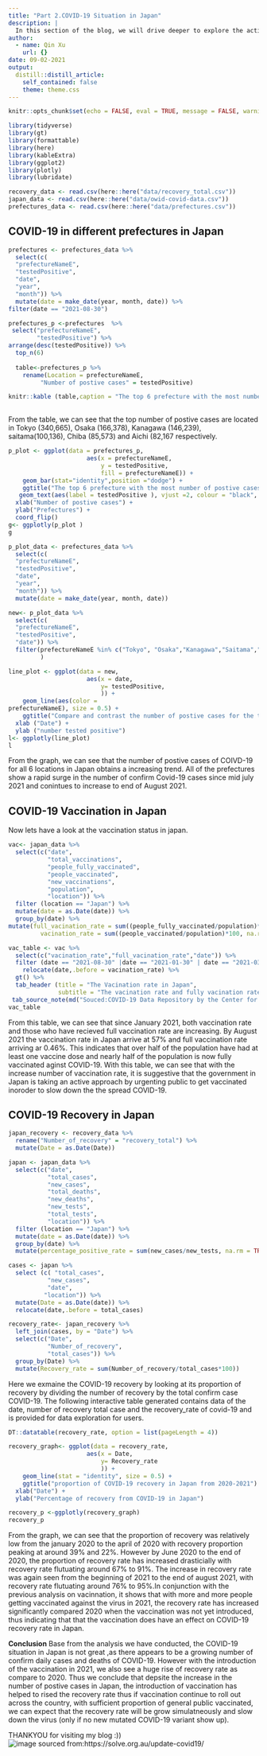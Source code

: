 ```yaml
---
title: "Part 2.COVID-19 Situation in Japan"
description: |
  In this section of the blog, we will drive deeper to explore the action that has been taken into account to fight COVID-19 in Japan by looking at it vacinnation rate and also the COVID-19 recovery rate.
author:
  - name: Qin Xu
    url: {}
date: 09-02-2021
output:
  distill::distill_article:
    self_contained: false
    theme: theme.css
---
```

```r
knitr::opts_chunk$set(echo = FALSE, eval = TRUE, message = FALSE, warning = FALSE)
```

```r
library(tidyverse)
library(gt)
library(formattable)
library(here)
library(kableExtra)
library(ggplot2)
library(plotly)
library(lubridate)
```

```r
recovery_data <- read.csv(here::here("data/recovery_total.csv"))
japan_data <- read.csv(here::here("data/owid-covid-data.csv"))
prefectures_data <- read.csv(here::here("data/prefectures.csv"))
```
## COVID-19 in different prefectures in Japan

```r
prefectures <- prefectures_data %>%
  select(c(
  "prefectureNameE",
  "testedPositive",
  "date",
  "year",
  "month")) %>% 
  mutate(date = make_date(year, month, date)) %>% 
filter(date == "2021-08-30") 

prefectures_p <-prefectures  %>% 
 select("prefectureNameE",
        "testedPositive") %>% 
arrange(desc(testedPositive)) %>% 
  top_n(6) 
  
  table<-prefectures_p %>% 
    rename(Location = prefectureNameE,
         "Number of postive cases" = testedPositive)

knitr::kable (table,caption = "The top 6 prefecture with the most number of postive cases in Japan") %>% kable_styling()
  

```
From the table, we can see that the top number of postive cases are located in Tokyo (340,665), Osaka (166,378), Kanagawa (146,239), saitama(100,136), Chiba (85,573) and Aichi (82,167 respectively.

```r
p_plot <- ggplot(data = prefectures_p, 
                      aes(x = prefectureNameE,
                          y = testedPositive,
                          fill = prefectureNameE)) +
    geom_bar(stat="identity",position ="dodge") +
    ggtitle("The top 6 prefecture with the most number of postive cases in Japan") +
   geom_text(aes(label = testedPositive ), vjust =2, colour = "black", size = 2.2) +
  xlab("Number of postive cases") +
  ylab("Prefectures") +
  coord_flip() 
g<- ggplotly(p_plot )
g

```

```r
p_plot_data <- prefectures_data %>%
  select(c(
  "prefectureNameE",
  "testedPositive",
  "date",
  "year",
  "month")) %>% 
  mutate(date = make_date(year, month, date))

new<- p_plot_data %>%
  select(c(
  "prefectureNameE",
  "testedPositive",
  "date")) %>% 
  filter(prefectureNameE %in% c("Tokyo", "Osaka","Kanagawa","Saitama","Chiba","Aichi")
         )
```

```r
line_plot <- ggplot(data = new, 
                      aes(x = date,
                          y= testedPositive,
                          )) +
    geom_line(aes(color = 
prefectureNameE), size = 0.5) +
    ggtitle("Compare and contrast the number of postive cases for the top 6 prefectures in Japan") +
  xlab ("Date") +
  ylab ("number tested positive")
l<- ggplotly(line_plot)
l
```

From the graph, we can see that the number of postive cases of COIVD-19 for all 6 locations in Japan obtains a increasing trend. All of the prefectures show a rapid surge in the number of confirm Covid-19 cases since mid july 2021 and conintues to increase to end of August 2021. 

## COVID-19 Vaccination in Japan

Now lets have a look at the vaccination status in japan.

```r
vac<- japan_data %>% 
  select(c("date",
           "total_vaccinations",
           "people_fully_vaccinated",
           "people_vaccinated",
           "new_vaccinations",
           "population",
           "location")) %>% 
  filter (location == "Japan") %>% 
  mutate(date = as.Date(date)) %>% 
  group_by(date) %>% 
mutate(full_vacination_rate = sum((people_fully_vaccinated/population)*100, na.rm = TRUE),
         vacination_rate = sum((people_vaccinated/population)*100, na.rm = TRUE))
```

```r
vac_table <- vac %>%  
  select(c("vacination_rate","full_vacination_rate","date")) %>% 
  filter (date == "2021-08-30" |date == "2021-01-30" | date == "2021-03-30" |date == "2021-04-30" | date == "2021-05-30" |date == "2021-06-30" | date == "2021-07-30")%>% 
    relocate(date,.before = vacination_rate) %>% 
  gt() %>% 
  tab_header (title = "The Vacination rate in Japan",
              subtitle = "The vacination rate and fully vacination rate 2020 vs 2021 in Japan ") %>% 
 tab_source_note(md("Souced:COVID-19 Data Repository by the Center for Systems Science and Engineering (CSSE) at Johns Hopkins University (JHU)"))
vac_table

```

From this table, we can see that since January 2021, both vaccination rate and those who have recieved full vaccination rate are increasing. By August 2021 the vaccination rate in Japan arrive at 57% and full vaccination rate arriving ar 0.46%. This indicates that over half of the population have had at least one vaccine dose and nearly half of the population is now fully vaccinated aginst COVID-19. With this table, we can see that with the increase number of vaccination rate, it is suggestive that the government in Japan is taking an active approach by urgenting public to get vaccinated inoroder to  slow down the the spread COVID-19. 


## COVID-19 Recovery in Japan

```r
japan_recovery <- recovery_data %>% 
  rename("Number_of_recovery" = "recovery_total") %>%  
  mutate(Date = as.Date(Date))
```


```r
japan <- japan_data %>%
  select(c("date",
           "total_cases",
           "new_cases",
           "total_deaths",
           "new_deaths",
           "new_tests",
           "total_tests",
           "location")) %>% 
  filter (location == "Japan") %>% 
  mutate(date = as.Date(date)) %>% 
  group_by(date) %>% 
  mutate(percentage_positive_rate = sum(new_cases/new_tests, na.rm = TRUE) )
```

```r
cases <- japan %>% 
  select (c( "total_cases",
           "new_cases",
           "date",
          "location")) %>% 
  mutate(Date = as.Date(date)) %>% 
  relocate(date,.before = total_cases)
```

```r
recovery_rate<- japan_recovery %>% 
  left_join(cases, by = "Date") %>% 
  select(c("Date",
           "Number_of_recovery",
           "total_cases")) %>% 
  group_by(Date) %>% 
  mutate(Recovery_rate = sum(Number_of_recovery/total_cases*100))
```

Here we exmaine the COVID-19 recovery by looking at its proportion of recovery by dividing the number of recovery by the total confirm case COVID-19. 
The following interactive table generated contains data of the date, number of recovery total case and the recovery_rate of covid-19 and is provided for data exploration for users. 

```r
DT::datatable(recovery_rate, option = list(pageLength = 4))
```

```r
recovery_graph<- ggplot(data = recovery_rate, 
                      aes(x = Date,
                          y= Recovery_rate
                          )) +
    geom_line(stat = "identity", size = 0.5) +
    ggtitle("proportion of COVID-19 recovery in Japan from 2020-2021") +
  xlab("Date") + 
  ylab("Percentage of recovery from COVID-19 in Japan") 

recovery_p <-ggplotly(recovery_graph)
recovery_p
```

From the graph, we can see that the proportion of recovery was relatively low from the january 2020 to the april of 2020 with recovery proportion peaking at around 39% and 22%. However by June 2020 to the end of 2020, the proportion of recovery rate has increased drasticially with recovery rate flutuating around 67% to 91%. The increase in recovery rate was again seen from the beginning of 2021 to the end of august 2021, with recovery rate flutuating around 76% to 95%.In conjunction with the previous analysis on vacinnation, it shows that with more and more people getting vaccinated against the virus in 2021, the recovery rate has increased significantly compared 2020 when the vaccination was not yet introduced, thus indicating that that the vaccination does have an effect on COVID-19 recovery rate in Japan. 

**Conclusion**
Base from the analysis we have conducted,  the COVID-19 situation in Japan is not great ,as there appears to be a growing number of confirm daily cases and deaths of COVID-19. However with the introduction of the vaccination in 2021, we also see a huge rise of recovery rate as compare to 2020. Thus we conclude that depsite the increase in the number of postive cases in Japan, the introduction of vaccination has helped to rised the recovery rate thus if vaccination continue to roll out across the country, with sufficient proportion of general public vaccinated, we can expect that the recovery rate will be grow simulatneously and slow down the virus (only if no new mutated COVID-19 variant show up). 


THANKYOU for visiting my blog :))
![image sourced from:https://solve.org.au/update-covid19/](https://giffiles.alphacoders.com/214/214222.gif)
